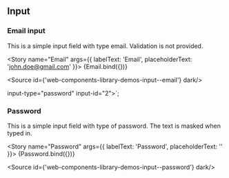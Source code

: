 
<Meta title="Web Components Library/Demos/Input"/>

<Props/>


## Input

### Email input

This is a simple input field with type email. Validation is not provided.

<Story
  name="Email"
  args={{
    labelText: 'Email',
    placeholderText: 'john.doe@gmail.com'
  }}>
  {Email.bind({})}
</Story>

<Source id={'web-components-library-demos-input--email'} dark/>

input-type="password" input-id="2"></component-input>`;

### Password

This is a simple input field with type of password. The text is masked when typed in.

<Story
  name="Password"
  args={{
    labelText: 'Password',
    placeholderText: ''
  }}>
  {Password.bind({})}
</Story>

<Source id={'web-components-library-demos-input--password'} dark/>
